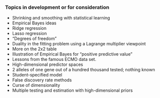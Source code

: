 ### Topics in development or for consideration

* Shrinking and smoothing with statistical learning
 + Empirical Bayes ideas
 + Ridge regression
 + Lasso regression
 + "Degrees of freedom"
 + Duality in the fitting problem using a Lagrange multiplier viewpoint
* More on the 2x2 table
 + Illustration of Empirical Bayes for "positive predictive value"
 + Lessons from the famous ECMO data set.
* High-dimensional predictor spaces
 +	2 alleles of one gene out of a hundred thousand tested; nothing known
 +  Student-specified model
 +  False discovery rate methods
 +	Curse of dimensionality
 +	Multiple testing and estimation with high-dimensional priors
